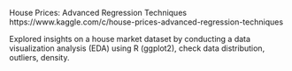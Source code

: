 House Prices: Advanced Regression Techniques
https://www.kaggle.com/c/house-prices-advanced-regression-techniques

Explored insights on a house market dataset by conducting a data visualization analysis (EDA) using R (ggplot2), 
check data distribution, outliers, density.
